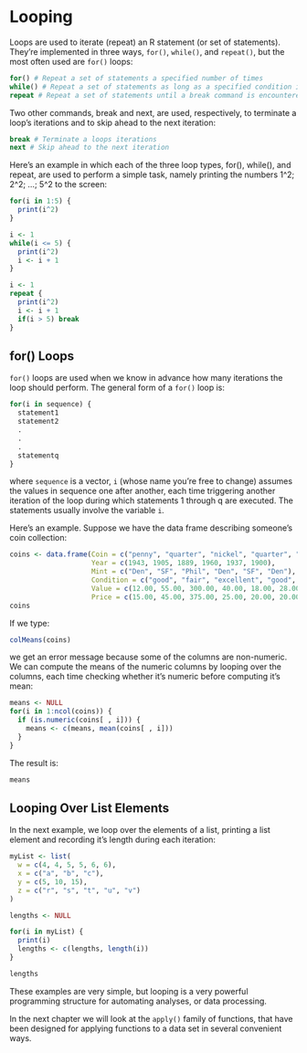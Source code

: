# Looping {.unnumbered}

Loops are used to iterate (repeat) an R statement (or set of statements). They're implemented in three ways, `for()`, `while()`, and `repeat()`, but the most often used are `for()` loops:

```r
for() # Repeat a set of statements a specified number of times
while() # Repeat a set of statements as long as a specified condition is met
repeat # Repeat a set of statements until a break command is encountered
```

Two other commands, break and next, are used, respectively, to terminate a loop's iterations and to skip ahead to the next iteration:

```r
break # Terminate a loops iterations
next # Skip ahead to the next iteration
```

Here's an example in which each of the three loop types, for(), while(), and repeat, are used to perform a simple task, namely printing the numbers 1\^2; 2\^2; ...; 5\^2 to the screen:

```r
for(i in 1:5) {
  print(i^2)
}
```

```r
i <- 1
while(i <= 5) {
  print(i^2)
  i <- i + 1
}
```

```r
i <- 1
repeat {
  print(i^2)
  i <- i + 1
  if(i > 5) break
}
```

## for() Loops

`for()` loops are used when we know in advance how many iterations the loop should perform. The general form of a `for()` loop is:

```r
for(i in sequence) {
  statement1
  statement2
  .
  .
  .
  statementq
}
```

where `sequence` is a vector, `i` (whose name you're free to change) assumes the values in sequence one after another, each time triggering another iteration of the loop during which statements 1 through q are executed. The statements usually involve the variable `i`.

Here's an example. Suppose we have the data frame describing someone's coin collection:

```r
coins <- data.frame(Coin = c("penny", "quarter", "nickel", "quarter", "dime", "penny"),
                    Year = c(1943, 1905, 1889, 1960, 1937, 1900),
                    Mint = c("Den", "SF", "Phil", "Den", "SF", "Den"),
                    Condition = c("good", "fair", "excellent", "good", "poor", "good"),
                    Value = c(12.00, 55.00, 300.00, 40.00, 18.00, 28.00),
                    Price = c(15.00, 45.00, 375.00, 25.00, 20.00, 20.00))
coins
```

If we type:

```r
colMeans(coins)
```

we get an error message because some of the columns are non-numeric. We can compute the means of the numeric columns by looping over the columns, each time checking whether it's numeric before computing it's mean:

```r
means <- NULL
for(i in 1:ncol(coins)) {
  if (is.numeric(coins[ , i])) {
    means <- c(means, mean(coins[ , i]))
  }
}
```

The result is:

```r
means
```

## Looping Over List Elements

In the next example, we loop over the elements of a list, printing a list element and recording it's length during each iteration:

```r
myList <- list(
  w = c(4, 4, 5, 5, 6, 6),
  x = c("a", "b", "c"),
  y = c(5, 10, 15),
  z = c("r", "s", "t", "u", "v")
)

lengths <- NULL

for(i in myList) {
  print(i)
  lengths <- c(lengths, length(i))
}

lengths
```

These examples are very simple, but looping is a very powerful programming structure for automating analyses, or data processing.

In the next chapter we will look at the `apply()` family of functions, that have been designed for applying functions to a data set in several convenient ways.
